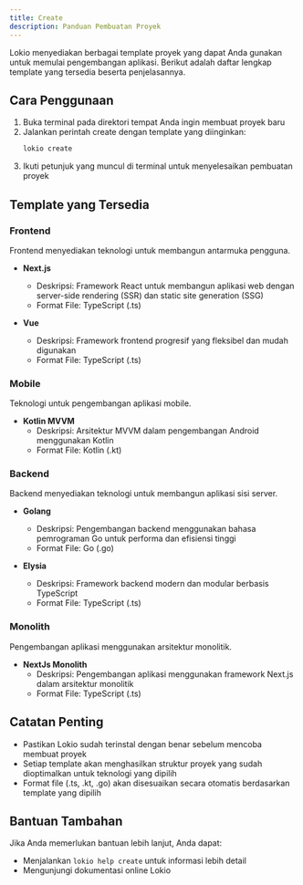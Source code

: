 ```yaml
---
title: Create
description: Panduan Pembuatan Proyek
---
```


Lokio menyediakan berbagai template proyek yang dapat Anda gunakan untuk memulai pengembangan aplikasi. Berikut adalah daftar lengkap template yang tersedia beserta penjelasannya.

## Cara Penggunaan

1. Buka terminal pada direktori tempat Anda ingin membuat proyek baru
2. Jalankan perintah create dengan template yang diinginkan:
    ```bash
    lokio create
    ```
3. Ikuti petunjuk yang muncul di terminal untuk menyelesaikan pembuatan proyek


## Template yang Tersedia

### Frontend
Frontend menyediakan teknologi untuk membangun antarmuka pengguna.

- **Next.js**
  - Deskripsi: Framework React untuk membangun aplikasi web dengan server-side rendering (SSR) dan static site generation (SSG)
  - Format File: TypeScript (.ts)

- **Vue**
  - Deskripsi: Framework frontend progresif yang fleksibel dan mudah digunakan
  - Format File: TypeScript (.ts)

### Mobile
Teknologi untuk pengembangan aplikasi mobile.

- **Kotlin MVVM**
  - Deskripsi: Arsitektur MVVM dalam pengembangan Android menggunakan Kotlin
  - Format File: Kotlin (.kt)

### Backend
Backend menyediakan teknologi untuk membangun aplikasi sisi server.

- **Golang**
  - Deskripsi: Pengembangan backend menggunakan bahasa pemrograman Go untuk performa dan efisiensi tinggi
  - Format File: Go (.go)

- **Elysia**
  - Deskripsi: Framework backend modern dan modular berbasis TypeScript
  - Format File: TypeScript (.ts)

### Monolith
Pengembangan aplikasi menggunakan arsitektur monolitik.

- **NextJs Monolith**
  - Deskripsi: Pengembangan aplikasi menggunakan framework Next.js dalam arsitektur monolitik
  - Format File: TypeScript (.ts)

## Catatan Penting

- Pastikan Lokio sudah terinstal dengan benar sebelum mencoba membuat proyek
- Setiap template akan menghasilkan struktur proyek yang sudah dioptimalkan untuk teknologi yang dipilih
- Format file (.ts, .kt, .go) akan disesuaikan secara otomatis berdasarkan template yang dipilih

## Bantuan Tambahan

Jika Anda memerlukan bantuan lebih lanjut, Anda dapat:
- Menjalankan `lokio help create` untuk informasi lebih detail
- Mengunjungi dokumentasi online Lokio